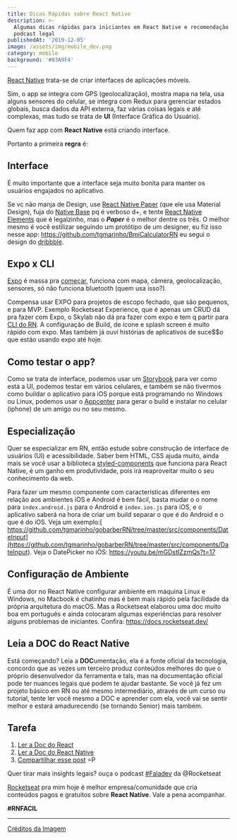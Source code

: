 ```yaml
---
title: Dicas Rápidas sobre React Native
description: >-
  Algumas dicas rápidas para iniciantes em React Native e recomendação de um
  podcast legal
publishedAt: '2019-12-05'
image: /assets/img/mobile_dev.png
category: mobile
background: '#03A9F4'
---
```

[React Native](https://facebook.github.io/react-native/) trata-se de criar interfaces de aplicações móveis.

Sim, o app se integra com GPS (geolocalização),  mostra mapa na tela, usa alguns sensores do celular, se integra com Redux para gerenciar estados globais, busca dados da API externa, faz várias coisas legais e até complexas, mas tudo se trata de **UI** (Interface Gráfica do Usuário).

Quem faz app com **React Native** está criando interface.

Portanto a primeira **regra** é:

## Interface 

É muito importante que a interface seja muito bonita para manter os usuários engajados no aplicativo.

Se vc não manja de Design, use [React Native Paper](https://github.com/callstack/react-native-paper) (que ele usa Material Design), fuja do [Native Base](https://nativebase.io/)  pq é verboso d+,  e tente [React Native Elements](https://react-native-elements.github.io/react-native-elements/) que é legalzinho, mas o **_Paper_** é o melhor dentre os três. O melhor mesmo é você estilizar seguindo um protótipo de um designer, eu fiz isso nesse app: <https://github.com/tgmarinho/BmiCalculatorRN> eu segui o design do [dribbble](https://dribbble.com/shots/4585382-Simple-BMI-Calculator).

## **Expo x CLI**

[Expo](https://expo.io/) é massa pra [começar](https://blog.rocketseat.com.br/expo-react-native/), funciona com mapa, câmera, geolocalização, sensores, só não funciona bluetooth (quem usa isso?).

Compensa usar EXPO para projetos de escopo fechado, que são pequenos, e para MVP. Exemplo Rocketseat Experience, que é apenas um CRUD dá pra fazer com Expo, o Skylab não dá pra fazer com expo e tem q partir para [CLI do RN](https://facebook.github.io/react-native/docs/getting-started). A configuração de Build, de ícone e splash screen é muito rápido com expo. Mas também já ouvi histórias de aplicativos de suce$$o que estão usando expo até hoje.

## Como testar o app?

Como se trata de interface, podemos usar um [Storybook](https://storybook.js.org/) para ver como está a UI, podemos testar em vários celulares, e também se não tivermos como buildar o aplicativo para iOS porque está programando no Windows ou Linux, podemos usar o [Appcenter](https://appcenter.ms/apps) para gerar o build e instalar no celular (iphone) de um amigo ou no seu mesmo.

## **Especialização**

Quer se especializar em RN, então estude sobre construção de interface de usuários (UI) e acessibilidade. Saber bem HTML, CSS ajuda muito, ainda mais se você usar a biblioteca [styled-components](https://www.styled-components.com/) que funciona para React Native, é um ganho em produtividade, pois irá reaproveitar muito o seu conhecimento da web.

Para fazer um mesmo componente com características diferentes em relação aos ambientes iOS e Android é bem fácil, basta mudar o o nome para `index.android.js` para o Android e `index.ios.js` para iOS, e o aplicativo saberá na hora de criar um build separar o que é do Android e o que é do iOS. Veja um exemplo:[ https://github.com/tgmarinho/gobarberRN/tree/master/src/components/DateInput](https://github.com/tgmarinho/gobarberRN/tree/master/src/components/DateInput). Veja o DatePicker no iOS: <https://youtu.be/mGDstIZzmQs?t=17> 

## Configuração de Ambiente

É uma dor no React Native configurar ambiente em máquina Linux e Windows, no Macbook é chatinho mas é bem mais rápido pela facilidade da própria arquitetura do macOS. Mas a Rocketseat elaborou uma doc muito boa em português e ainda colocaram algumas experiências para resolver alguns problemas de iniciantes. Confira: <https://docs.rocketseat.dev/>

## Leia a DOC do React Native

Está começando? Leia a **DOC**umentação, ela é a fonte oficial da tecnologia, concordo que as vezes um terceiro produz conteúdos melhores do que o próprio desenvolvedor da ferramenta e tals, mas na documentação oficial pode ter nuances legais que podem te ajudar bastante. Se você já fez um projeto básico em RN ou até mesmo intermediário, através de um curso ou tutorial, tente ler você mesmo a DOC e aprender com ela, você vai se sentir melhor e estará amadurecendo (se tornando Senior) mais também.

## Tarefa

1. [Ler a Doc do React](https://pt-br.reactjs.org/docs/getting-started.html)
2. [Ler a Doc do React Native](https://facebook.github.io/react-native/)
3. [Compartilhar esse post](<http://twitter.com/share?text=Curti esse post do @tgmarinho sobre React Native&url=https://www.tgmarinho.com/dicas_rapidas_sobre_react_native/&hashtags=reactnative, soudev, mobile>) =P

Quer tirar mais insights legais? ouça o podcast [\#Faladev](https://www.youtube.com/watch?v=fO9RetLv8gs) da @Rocketseat

[Rocketseat](https://rocketseat.com.br/) pra mim hoje é melhor empresa/comunidade que cria conteúdos pagos e gratuitos sobre **React Native**. Vale a pena acompanhar. 

**\#RNFACIL**

- - -

[Créditos da Imagem](https://miro.medium.com/max/1000/1*MzlHsDKB_w3bljP6AS07Vg.jpeg)
